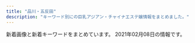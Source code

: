 ```yaml
---
title: "品川・五反田"
description: "キーワード別にの巨乳アジアン・チャイナエステ嬢情報をまとめました。"
---
```


新着画像と新着キーワードをまとめています。
2021年02月08日の情報です。

<DmmAffiliateIns />
<KeywordTable
  shops={
    [
    {
        "img_links": [
            "http://hi-msg.com/tonpoh/images/p-14.jpg",
            "http://hi-msg.com/tonpoh/images/p-7-1.jpg",
            "http://hi-msg.com/tonpoh/images/s4.jpg",
            "http://hi-msg.com/tonpoh/images/fla-1.png",
            "http://hi-msg.com/tonpoh/images/p-11-1.jpg",
            "http://hi-msg.com/tonpoh/images/p-6-1.jpg",
            "http://hi-msg.com/tonpoh/images/fla.png",
            "http://hi-msg.com/tonpoh/images/botton.png",
            "http://hi-msg.com/tonpoh/images/p-13-1.jpg",
            "http://hi-msg.com/tonpoh/images/p-7.jpg",
            "http://hi-msg.com/tonpoh/images/ll.png",
            "http://hi-msg.com/tonpoh/images/p-8-1.jpg",
            "http://hi-msg.com/tonpoh/images/p-10.jpg",
            "http://hi-msg.com/tonpoh/images/s6.png",
            "http://hi-msg.com/tonpoh/images/fla-3.png",
            "http://hi-msg.com/tonpoh/images/p-12-1.jpg",
            "http://hi-msg.com/tonpoh/images/p-13.jpg",
            "http://hi-msg.com/tonpoh/images/p-14-1.jpg",
            "http://hi-msg.com/tonpoh/images/p-2.jpg",
            "http://hi-msg.com/tonpoh/images/p-4.jpg",
            "http://hi-msg.com/tonpoh/images/line.png",
            "http://hi-msg.com/tonpoh/images/tit-sys.png",
            "http://hi-msg.com/tonpoh/images/s9.png",
            "http://hi-msg.com/tonpoh/images/p-9-1.jpg",
            "http://hi-msg.com/tonpoh/images/s5.png",
            "http://hi-msg.com/tonpoh/images/p-0.jpg",
            "http://hi-msg.com/tonpoh/images/p-8.jpg",
            "http://hi-msg.com/tonpoh/images/s8.png",
            "http://hi-msg.com/tonpoh/images/tit-staff.png",
            "http://hi-msg.com/tonpoh/images/p-11.jpg",
            "http://hi-msg.com/tonpoh/images/no.png",
            "http://hi-msg.com/tonpoh/images/p-1.jpg",
            "http://hi-msg.com/tonpoh/images/p-12.jpg",
            "http://hi-msg.com/tonpoh/images/p-9.jpg",
            "http://hi-msg.com/tonpoh/images/p-5.jpg",
            "http://hi-msg.com/tonpoh/images/p-6.jpg",
            "http://hi-msg.com/tonpoh/images/s1.png",
            "http://hi-msg.com/tonpoh/images/p-10-1.jpg",
            "http://hi-msg.com/tonpoh/images/l.png"
        ],
        "name": "\u30c8\u30f3\u30dd\u30fc",
        "station": "JR\u4e94\u53cd\u7530\u99c5\u897f\u53e3",
        "keywords": {},
        "url": "http://hi-msg.com/tonpoh/"
    },
    {
        "img_links": [
            "http://hanagoromo.work/interior1.jpg",
            "http://hanagoromo.work/ta.png",
            "http://hanagoromo.work/nana2.jpg",
            "http://hanagoromo.work/112.jpg",
            "http://hanagoromo.work/6.jpg",
            "http://hanagoromo.work/rie1.jpg",
            "http://hanagoromo.work/b2.jpg",
            "http://hanagoromo.work/ai3.jpg",
            "http://hanagoromo.work/yuna2.jpg",
            "http://hanagoromo.work/interior_t.jpg",
            "http://hanagoromo.work/hitomi2.jpg",
            "http://hanagoromo.work/rina2.jpeg",
            "http://hanagoromo.work/main_top.jpg",
            "http://hanagoromo.work/sayaka.jpg",
            "http://hanagoromo.work/head.jpg",
            "http://hanagoromo.work/tina2.jpg",
            "http://hanagoromo.work/mio.jpg",
            "http://hanagoromo.work/yuna1.jpg",
            "http://hanagoromo.work/staff_t.jpg",
            "http://hanagoromo.work/s1.png",
            "http://hanagoromo.work/sys.jpg",
            "http://hanagoromo.work/b3.jpg",
            "http://hanagoromo.work/int2.jpg",
            "http://hanagoromo.work/3.jpg",
            "http://hanagoromo.work/mens-esthe1.png",
            "http://hanagoromo.work/yumi.jpg",
            "http://hanagoromo.work/2.jpg",
            "http://hanagoromo.work/yuyu.jpg",
            "http://hanagoromo.work/hitomi.jpg",
            "http://hanagoromo.work/miyuki.jpg",
            "http://hanagoromo.work/tina.jpg",
            "http://hanagoromo.work/hitomi1.jpg",
            "http://hanagoromo.work/ai2.jpg",
            "http://hanagoromo.work/1.jpg",
            "http://hanagoromo.work/nana1.jpg",
            "http://hanagoromo.work/rina1.jpeg",
            "http://hanagoromo.work/mio2.jpg",
            "http://hanagoromo.work/mio1.jpg",
            "http://hanagoromo.work/b1.jpg",
            "http://hanagoromo.work/yumi1.jpg",
            "http://hanagoromo.work/nana.jpg",
            "http://hanagoromo.work/4.jpg",
            "http://hanagoromo.work/miyuki1.jpg"
        ],
        "url": "http://hanagoromo.work/",
        "station": "JR\u4e94\u53cd\u7530\u99c5",
        "keywords": {},
        "name": "\u82b1\u8863"
    },
    {
        "url": "http://www.kenkou-house.info/",
        "station": "JR\u4e94\u53cd\u7530\u99c5\u6771\u53e3",
        "keywords": {
            "C": 8
        },
        "img_links": [
            "http://www.kenkou-house.info/img/Himawari_200_40.png",
            "http://www.kenkou-house.info/img/Himawari_468_60.png",
            "http://www.kenkou-house.info/img/m3.png",
            "http://www.kenkou-house.info/img/s1.jpg",
            "http://www.kenkou-house.info/img/m6.png",
            "http://www.kenkou-house.info/img/m8.png",
            "http://www.kenkou-house.info/img/s12.jpg",
            "http://www.kenkou-house.info/img/s20.jpg",
            "http://www.kenkou-house.info/img/body-.png",
            "http://www.kenkou-house.info/img/s15.jpg",
            "http://www.kenkou-house.info/img/s22.jpg",
            "http://www.kenkou-house.info/img/bottmo-ritght.png",
            "http://www.kenkou-house.info/img/s16.jpg",
            "http://www.kenkou-house.info/img/s21.jpg",
            "http://www.kenkou-house.info/img/m5.png",
            "http://www.kenkou-house.info/img/s7.jpg",
            "http://www.kenkou-house.info/img/s4.jpg",
            "http://www.kenkou-house.info/img/m7.png",
            "http://www.kenkou-house.info/img/s13.jpg",
            "http://www.kenkou-house.info/img/Himawari_160_45.png",
            "http://www.kenkou-house.info/img/bottmo-left.png",
            "http://www.kenkou-house.info/img/head.png",
            "http://www.kenkou-house.info/img/s61.jpg",
            "http://www.kenkou-house.info/img/s11.jpg",
            "http://www.kenkou-house.info/img/s17.jpg",
            "http://www.kenkou-house.info/img/s.png",
            "http://www.kenkou-house.info/img/s91.jpg",
            "http://www.kenkou-house.info/img/s33.jpg",
            "http://www.kenkou-house.info/img/m4.png",
            "http://www.kenkou-house.info/img/m2.png",
            "http://www.kenkou-house.info/img/m1.png",
            "http://www.kenkou-house.info/img/door.png",
            "http://www.kenkou-house.info/img/Himawari_88_31.png",
            "http://www.kenkou-house.info/img/s14.jpg",
            "http://www.kenkou-house.info/img/play.png"
        ],
        "name": "\u3072\u307e\u308f\u308a"
    },
    {
        "keywords": {},
        "name": "\u7d2b\u306e\u8776",
        "url": "http://p-fly.work/",
        "station": "JR\u4e94\u53cd\u7530\u99c5\u897f\u53e3",
        "img_links": [
            "http://p-fly.work/staff/yuyu.jpg",
            "http://p-fly.work/staff/kiki.jpg",
            "http://p-fly.work/images/sys4.png",
            "http://p-fly.work/images/ac1.jpg",
            "http://p-fly.work/images/int2.png",
            "http://p-fly.work/images/line.png",
            "http://p-fly.work/images/staff_t.png",
            "http://p-fly.work/img/yuyu1.jpg",
            "http://p-fly.work/images/1.jpg",
            "http://p-fly.work/images/9.jpg",
            "http://p-fly.work/images/7.jpg",
            "http://p-fly.work/images/sys1.jpg",
            "http://p-fly.work/images/news.jpg",
            "http://p-fly.work/images/int1.jpg",
            "http://p-fly.work/img/mai1.jpg",
            "http://p-fly.work/img/kiki1.jpg",
            "http://p-fly.work/images/mobile.jpg",
            "http://p-fly.work/images/b2.jpg",
            "http://p-fly.work/images/12.jpg",
            "http://p-fly.work/images/b1.jpg",
            "http://p-fly.work/img/sara1.jpg",
            "http://p-fly.work/images/b3.jpg",
            "http://p-fly.work/staff/sara.jpg",
            "http://p-fly.work/images/head.png",
            "http://p-fly.work/images/tr.jpg",
            "http://p-fly.work/images/sys3.jpg",
            "http://p-fly.work/staff/mai.jpg",
            "http://p-fly.work/images/interior_t.png",
            "http://p-fly.work/images/sys2.jpg"
        ]
    },
    {
        "img_links": [],
        "url": "http://f-aroma.info/",
        "name": "\u30d5\u30ed\u30fc\u30e9",
        "station": "JR\u54c1\u5ddd\u99c5\u9ad8\u8f2a\u53e3",
        "keywords": {}
    },
    {
        "url": "http://gotanda.pepper.jp/",
        "name": "\u4e94\u53cd\u7530\u30e1\u30c7\u30a3\u30ab\u30eb\u30a8\u30f3",
        "station": "JR\u4e94\u53cd\u7530\u99c5\u897f\u53e3",
        "img_links": [
            "http://gotanda.pepper.jp/1-01.png",
            "http://gotanda.pepper.jp/m02272.jpg",
            "http://gotanda.pepper.jp/20151109231038834554.jpg",
            "http://gotanda.pepper.jp/m049.png",
            "http://gotanda.pepper.jp/m048.png",
            "http://gotanda.pepper.jp/gotanda001.jpg",
            "http://gotanda.pepper.jp/m173.jpg"
        ],
        "keywords": {}
    },
    {
        "name": "\u30e9\u30ad\u30e5\u30a2",
        "keywords": {},
        "station": "\u6238\u8d8a\u9280\u5ea7\u99c5",
        "img_links": [
            "http://lacure.link/images/g1.jpg",
            "http://lacure.link/images/g0.jpg",
            "http://lacure.link/images/g5.jpg",
            "http://lacure.link/images/g3.jpg",
            "http://lacure.link/images/r6.jpg",
            "http://lacure.link/images/yuki.jpg",
            "http://lacure.link/images/zi.png",
            "http://lacure.link/images/s1.jpg",
            "http://lacure.link/images/g6.jpg",
            "http://lacure.link/images/kol.jpg",
            "http://lacure.link/images/left3.png",
            "http://lacure.link/images/r4.jpg",
            "http://lacure.link/images/gb01.png",
            "http://lacure.link/images/r2.jpg",
            "http://lacure.link/images/news.png",
            "http://lacure.link/images/top2.jpg",
            "http://lacure.link/images/kiki.jpg",
            "http://lacure.link/images/asali.jpg",
            "http://lacure.link/images/r5.jpg",
            "http://lacure.link/images/s_staff.png",
            "http://lacure.link/images/g2.jpg",
            "http://lacure.link/images/r1.jpg",
            "http://lacure.link/images/sayuri.jpg",
            "http://lacure.link/images/face.png",
            "http://lacure.link/images/r3.jpg"
        ],
        "url": "http://lacure.link/"
    },
    {
        "name": "\u8299\u84c9\uff5e\u30d5\u30e8\u30a6\uff5e",
        "keywords": {
            "D": 5,
            "E": 5,
            "86": 2,
            "C": 3,
            "88": 3,
            "87": 2,
            "90": 2,
            "G": 1,
            "84": 5
        },
        "station": "JR\u4e94\u53cd\u7530\u99c5\u6771\u53e3",
        "img_links": [
            "http://www.relax-fuyou.info/img/st71.jpg",
            "http://www.relax-fuyou.info/img/st181.jpg",
            "http://www.relax-fuyou.info/img/sta19.jpg",
            "http://www.relax-fuyou.info/img/st1.jpg",
            "http://www.relax-fuyou.info/img/st161.jpg",
            "http://www.relax-fuyou.info/img/sta5.jpg",
            "http://www.relax-fuyou.info/img/st110.jpg",
            "http://www.relax-fuyou.info/img/sta8.jpg",
            "http://www.relax-fuyou.info/img/st5.jpg",
            "http://www.relax-fuyou.info/img/st11.jpg",
            "http://www.relax-fuyou.info/img/st10.jpg",
            "http://www.relax-fuyou.info/img/sta20.jpg",
            "http://www.relax-fuyou.info/img/st201.jpg",
            "http://www.relax-fuyou.info/img/sta17.jpg",
            "http://www.relax-fuyou.info/img/sta16.jpg",
            "http://www.relax-fuyou.info/img/st17.jpg",
            "http://www.relax-fuyou.info/img/top.jpg",
            "http://www.relax-fuyou.info/img/sta1.jpg",
            "http://www.relax-fuyou.info/img/r9.jpg",
            "http://www.relax-fuyou.info/img/st8.jpg",
            "http://www.relax-fuyou.info/img/sta15.jpg",
            "http://www.relax-fuyou.info/img/st171.jpg",
            "http://www.relax-fuyou.info/img/st41.jpg",
            "http://www.relax-fuyou.info/img/st191.jpg",
            "http://www.relax-fuyou.info/img/st160.jpg",
            "http://www.relax-fuyou.info/img/st150.jpg",
            "http://www.relax-fuyou.info/img/st72.jpg",
            "http://www.relax-fuyou.info/img/st7.jpg",
            "http://www.relax-fuyou.info/img/st141.jpg",
            "http://www.relax-fuyou.info/img/st42.jpg",
            "http://www.relax-fuyou.info/img/st140.jpg",
            "http://www.relax-fuyou.info/img/sta18.jpg"
        ],
        "url": "http://www.relax-fuyou.info/"
    },
    {
        "keywords": {
            "C": 15
        },
        "name": "\u5eb7\u7984",
        "station": "JR\u54c1\u5ddd\u99c5\u9ad8\u8f2a\u53e3",
        "img_links": [
            "http://www.kouroku-este.com/img/staff/eee/s-eee1.jpg",
            "http://www.kouroku-este.com/img/staff/fff/s-fff2.jpg",
            "http://www.kouroku-este.com/img/staff/eee/s-eee2.jpg",
            "http://www.kouroku-este.com/img/staff/bbb/bbb1.jpg",
            "http://www.kouroku-este.com/img/system/service01.jpg",
            "http://www.kouroku-este.com/img/staff/aaa/aaa1.jpg",
            "http://www.kouroku-este.com/img/staff/ccc/ccc2.jpg",
            "http://www.kouroku-este.com/img/staff/ggg/ggg1.jpg",
            "http://www.kouroku-este.com/img/top/listmark1.png",
            "http://www.kouroku-este.com/img/staff/aaa/aaa2.jpg",
            "http://www.kouroku-este.com/img/menu/info_r.jpg",
            "http://www.kouroku-este.com/img/staff/ccc/ccc1.jpg",
            "http://www.kouroku-este.com/img/system/service02.jpg",
            "http://www.kouroku-este.com/img/staff/fff/s-fff1.jpg"
        ],
        "url": "http://www.kouroku-este.com/"
    },
    {
        "name": "\u7f8e\u4f36",
        "img_links": [
            "http://es-mirei.com/images/returnStaffBtn.png",
            "http://es-mirei.com/images/s3Slider1Images/03.jpg",
            "http://es-mirei.com/staffPhoto/s20170728165302.jpg",
            "http://es-mirei.com/staffPhoto/s20170908125528.jpg",
            "http://es-mirei.com/staffPhoto/s20170911152129.jpg",
            "http://es-mirei.com/images/s3Slider1Images/01.jpg",
            "http://es-mirei.com/images/store/04.jpg",
            "http://es-mirei.com/staffPhoto/b20170911152114.jpg",
            "http://es-mirei.com/images/store/01.jpg",
            "http://es-mirei.com/staffPhoto/s20180209180323.jpg",
            "http://es-mirei.com/staffPhoto/b20170911152129.jpg",
            "http://es-mirei.com/images/s3Slider1Images/02.jpg",
            "http://es-mirei.com/staffPhoto/s20170911152114.jpg",
            "http://es-mirei.com/images/noImg.jpg",
            "http://es-mirei.com/staffPhoto/s20170728165536.jpg",
            "http://es-mirei.com/images/store/02.jpg",
            "http://es-mirei.com/staffPhoto/s20180613122502.jpg",
            "http://es-mirei.com/images/store/05.jpg",
            "http://es-mirei.com/staffPhoto/b20170908125528.jpg",
            "http://es-mirei.com/staffPhoto/s20170728165256.jpg",
            "http://es-mirei.com/images/store/06.jpg",
            "http://es-mirei.com/staffPhoto/b20170728165302.jpg",
            "http://es-mirei.com/staffPhoto/b20180209180323.jpg",
            "http://es-mirei.com/staffPhoto/b20170728165536.jpg",
            "http://es-mirei.com/images/store/03.jpg",
            "http://es-mirei.com/staffPhoto/b20180613122502.jpg",
            "http://es-mirei.com/staffPhoto/b20170728165256.jpg"
        ],
        "url": "http://es-mirei.com/",
        "keywords": {
            "88": 2,
            "87": 4,
            "E": 8,
            "86": 2,
            "85": 2
        },
        "station": "JR\u4e94\u53cd\u7530\u99c5\u897f\u53e3"
    },
    {
        "keywords": {
            "\u4e73": 1,
            "C": 1,
            "\u5de8\u4e73": 1
        },
        "url": "https://www.a-side.com/chouraku/",
        "name": "\u9577\u697d",
        "station": "JR\u4e94\u53cd\u7530\u99c5\u897f\u53e3",
        "img_links": [
            "https://www.a-side.com/chouraku/staff/moe/index.jpg",
            "https://img.a-side.com/photo/digicame/20210205/29625_02.jpg",
            "https://img.a-side.com/photo/digicame/20210202/31399_01.jpg",
            "https://www.a-side.com/chouraku/images/info/photo01.jpg",
            "https://img.a-side.com/photo/premium/20210208/29625_01_top1.jpg",
            "https://www.a-side.com/chouraku/staff/yuki/index.jpg",
            "https://www.a-side.com/chouraku/images/ticket.jpg",
            "https://static.a-side.com/photo/shop/24050/list.jpg",
            "https://img.a-side.com/photo/premium/20210201/35215_01_sp.jpg",
            "https://img.a-side.com/photo/digicame/20210204/28058_02.jpg",
            "https://img.a-side.com/photo/premium/20210129/34669_01_top1.jpg",
            "https://www.a-side.com/chouraku/images/moved.jpg",
            "https://www.a-side.com/chouraku/images/line.jpg",
            "https://static.a-side.com/photo/shop/35215/list.jpg",
            "https://www.a-side.com/chouraku/staff/yuna/index.jpg",
            "https://static.a-side.com/photo/shop/33708/list.jpg",
            "https://www.a-side.com/chouraku/staff/aya/index.jpg",
            "https://img.a-side.com/photo/index/20210101/34669.jpg",
            "https://static.a-side.com/photo/shop/34961/list.jpg",
            "https://www.a-side.com/chouraku/staff/yuri/index.jpg",
            "https://static.a-side.com/photo/shop/34660/list.jpg",
            "https://www.a-side.com/chouraku/images/info/photo04.jpg",
            "https://img.a-side.com/photo/digicame/20210205/12823_02.jpg",
            "https://static.a-side.com/photo/shop/35000/list.jpg",
            "https://img.a-side.com/photo/digicame/20210205/34987_03.jpg",
            "https://img.a-side.com/photo/digicame/20210201/32458_04.jpg",
            "https://www.a-side.com/chouraku/images/info/photo02.jpg",
            "https://www.a-side.com/chouraku/staff/yumi/index.jpg",
            "https://www.a-side.com/chouraku/staff/sayuri/index.jpg",
            "https://static.a-side.com/photo/shop/35086/list.jpg",
            "https://www.a-side.com/chouraku/staff/rika/index.jpg",
            "https://www.a-side.com/chouraku/staff/ami/index.jpg",
            "https://www.a-side.com/chouraku/staff/ayumi/index.jpg",
            "https://static.a-side.com/photo/shop/35018/list.jpg",
            "https://www.a-side.com/chouraku/staff/miho/index.jpg",
            "https://static.a-side.com/photo/shop/30430/list.jpg",
            "https://static.a-side.com/photo/shop/35167/list.jpg",
            "https://www.a-side.com/chouraku/staff/mina/index.jpg",
            "https://img.a-side.com/photo/digicame/20210205/29625_01.jpg",
            "https://www.a-side.com/chouraku/images/covergirl.jpg",
            "https://static.a-side.com/photo/shop/34847/list.jpg",
            "https://static.a-side.com/photo/shop/16032/list.jpg",
            "https://img.a-side.com/photo/digicame/20210205/29625_04.jpg",
            "https://www.a-side.com/chouraku/staff/mifi/index.jpg",
            "https://img.a-side.com/photo/digicame/20210202/31399_02.jpg",
            "https://www.a-side.com/chouraku/staff/yui2/index.jpg",
            "https://static.a-side.com/photo/shop/35298/list.jpg",
            "https://static.a-side.com/photo/shop/34987/list.jpg",
            "https://img.a-side.com/photo/premium/20210201/35215_01_top2.jpg",
            "https://www.a-side.com/chouraku/staff/mika/index.jpg",
            "https://www.a-side.com/chouraku/staff/ayaka/index.jpg",
            "https://img.a-side.com/photo/premium/20210129/34669_01_top2.jpg",
            "https://www.a-side.com/chouraku/staff/emi/index.jpg",
            "https://static.a-side.com/photo/shop/34272/list.jpg",
            "https://static.a-side.com/photo/shop/33915/list.jpg",
            "https://www.a-side.com/chouraku/images/coupon/presented.png",
            "https://static.a-side.com/photo/shop/34669/list.jpg",
            "https://www.a-side.com/chouraku/staff/aiko/index.jpg",
            "https://img.a-side.com/photo/koko/24050/thumb.jpg",
            "https://static.a-side.com/photo/shop/34965/list.jpg",
            "https://static.a-side.com/photo/shop/35132/list.jpg",
            "https://www.a-side.com/chouraku/images/coupon/info.png",
            "https://img.a-side.com/photo/koko/31363/thumb.jpg",
            "https://www.a-side.com/chouraku/images/top-info201812.jpg",
            "https://www.a-side.com/chouraku/staff/coco/index.jpg",
            "https://www.a-side.com/chouraku/images/info/photo03.jpg",
            "https://img.a-side.com/photo/digicame/20210202/25065_02.jpg",
            "https://img.a-side.com/photo/premium/20210204/34449_01_sp.jpg",
            "https://static.a-side.com/photo/shop/31695/list.jpg",
            "https://img.a-side.com/photo/digicame/20210205/29625_03.jpg",
            "https://static.a-side.com/photo/shop/33596/list.jpg",
            "https://img.a-side.com/photo/premium/20210201/35215_01_top1.jpg",
            "https://www.a-side.com/chouraku/staff/yuu/index.jpg",
            "https://img.a-side.com/photo/koko/30430/thumb.jpg",
            "https://www.a-side.com/chouraku/staff/miki/index.jpg",
            "https://img.a-side.com/photo/digicame/20210203/20991_04.jpg",
            "https://img.a-side.com/photo/weekly/20210205/top.jpg",
            "https://static.a-side.com/photo/shop/34768/list.jpg",
            "https://static.a-side.com/photo/shop/35020/list.jpg",
            "https://img.a-side.com/photo/premium/20210202/34965_01_sp.jpg",
            "https://www.a-side.com/chouraku/staff/ai/index.jpg",
            "https://www.a-side.com/chouraku/staff/mayumi/index.jpg",
            "https://static.a-side.com/photo/shop/34907/list.jpg",
            "https://img.a-side.com/photo/premium/20210208/29625_01_top2.jpg",
            "https://www.a-side.com/include/img/top/button_twitter.png",
            "https://img.a-side.com/photo/digicame/20210205/12823_01.jpg",
            "https://www.a-side.com/chouraku/staff/yui/index.jpg",
            "https://static.a-side.com/photo/shop/33796/list.jpg",
            "https://www.a-side.com/chouraku/staff/yuyu/index.jpg",
            "https://img.a-side.com/photo/koko/34965/thumb.jpg",
            "https://www.a-side.com/chouraku/staff/mimi/index.jpg"
        ]
    },
    {
        "img_links": [
            "https://tsukiwa.info/img/staff/rumi04.jpg",
            "https://tsukiwa.info/img/QRcode.png",
            "https://tsukiwa.info/img/staff/mika05.jpg",
            "https://tsukiwa.info/img/staff/sara241.jpg",
            "https://tsukiwa.info/img/staff/sara243.jpg",
            "https://tsukiwa.info/img/event/20210128.png",
            "https://tsukiwa.info/img/staff/koko3.jpg",
            "https://tsukiwa.info/img/staff/aya2101.jpg",
            "https://tsukiwa.info/img/staff/mimi20202.jpg",
            "https://tsukiwa.info/img/staff/yuri001.jpg",
            "https://tsukiwa.info/img/pickupGirl.png",
            "https://tsukiwa.info/img/staff_top/20201219_1.jpg",
            "https://tsukiwa.info/img/bar_gallery.png",
            "https://tsukiwa.info/img/staff/sara242.jpg",
            "https://tsukiwa.info/img/bar_profile.png",
            "https://www.a-side.com/ad/koko/include/banner/koko_200x40.png",
            "https://tsukiwa.info/img/akusesu-top0.jpg",
            "https://tsukiwa.info/img/event/camp03.jpg",
            "https://tsukiwa.info/img/bar_staff.png",
            "https://tsukiwa.info/img/staff/no_image.jpg",
            "https://tsukiwa.info/img/staff/sara244.jpg",
            "https://tsukiwa.info/img/staff/mimi202012.jpg",
            "https://tsukiwa.info/img/staff_top/20201219_2.jpg",
            "https://tsukiwa.info/img/top_map.jpg",
            "https://tsukiwa.info/img/staff/5AD524C3-384E-48C5-9527-57A24BF6D687.jpeg",
            "https://tsukiwa.info/img/staff/IMG_3569.jpg",
            "https://tsukiwa.info/img/staff/g121.jpg",
            "https://tsukiwa.info/img/staff/mimi01.jpg",
            "https://tsukiwa.info/img/staff/rumi02.jpg",
            "https://tsukiwa.info/img/news1.png",
            "https://tsukiwa.info/img/staff/g12.jpg",
            "https://tsukiwa.info/img/news3.png"
        ],
        "station": "JR\u4e94\u53cd\u7530\u99c5\u897f\u53e3",
        "keywords": {},
        "url": "https://tsukiwa.info/",
        "name": "\u6708\u306e\u548c"
    },
    {
        "img_links": [
            "http://www.es-yuduki.com/css/nav/change-005.jpg",
            "http://www.es-yuduki.com/css/nav/nav-0003.jpg",
            "http://www.es-yuduki.com/css/kanban.jpg",
            "http://www.es-yuduki.com/css/nav/change-002.jpg",
            "http://www.es-yuduki.com/css/progress01.jpg",
            "http://www.es-yuduki.com/css/progress06.jpg",
            "http://www.es-yuduki.com/css/staff02-b.jpg",
            "http://www.es-yuduki.com/css/nav/change-007.jpg",
            "http://www.es-yuduki.com/css/nav/change-0003.jpg",
            "http://www.es-yuduki.com/css/nav/nav-005.jpg",
            "http://www.es-yuduki.com/css/nav/change-004.jpg",
            "http://www.es-yuduki.com/css/progress02.jpg",
            "http://www.es-yuduki.com/css/main-top05.png",
            "http://www.es-yuduki.com/css/progress03.jpg",
            "http://www.es-yuduki.com/css/staff02.jpg",
            "http://www.es-yuduki.com/css/progress08.jpg",
            "http://www.es-yuduki.com/css/staff03-b.jpg",
            "http://www.es-yuduki.com/css/coupon003.jpg",
            "http://www.es-yuduki.com/css/staff01.jpg",
            "http://www.es-yuduki.com/css/nav/change-006.jpg",
            "http://www.es-yuduki.com/css/progress07.jpg",
            "http://www.es-yuduki.com/css/staff01-b.jpg",
            "http://www.es-yuduki.com/css/nav/nav-006.jpg",
            "http://www.es-yuduki.com/css/staff00.jpg",
            "http://www.es-yuduki.com/css/nav/nav-004.jpg",
            "http://www.es-yuduki.com/css/progress05.jpg",
            "http://www.es-yuduki.com/css/nav/nav-007.jpg",
            "http://www.es-yuduki.com/css/nav/nav-002.jpg",
            "http://www.es-yuduki.com/css/head.jpg",
            "http://www.es-yuduki.com/css/nav/change-001.jpg",
            "http://www.es-yuduki.com/css/staff03.jpg",
            "http://www.es-yuduki.com/css/progress04.jpg",
            "http://www.es-yuduki.com/css/nav/nav-001.jpg"
        ],
        "name": "\u30de\u30c3\u30b5\u30fc\u30b8\u306e\u5915\u6708",
        "station": "JR\u4e94\u53cd\u7530\u99c5\u897f\u53e3",
        "url": "http://www.es-yuduki.com/",
        "keywords": {
            "C": 13
        }
    }
]
}
/>
<DmmAffiliateScript />

